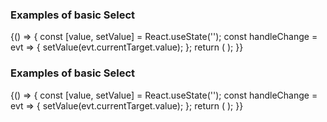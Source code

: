 
<Meta title="DCXLibrary/Form/Select" component={FormSelect} />

### Examples of basic Select

<Canvas>
  <Story name="basic">
    {() => {
      const [value, setValue] = React.useState('');
      const handleChange = evt => {
        setValue(evt.currentTarget.value);
      };
      return (
        <FormSelect
          id="myId"
          name="the name"
          value={value}
          onChange={handleChange}
          options={[
            { label: 'option1', value: 'value1' },
            { label: 'option2', value: 'value2' },
          ]}
        />
      );
    }}
  </Story>
</Canvas>

### Examples of basic Select

<Canvas>
  <Story name="color">
    {() => {
      const [value, setValue] = React.useState('');
      const handleChange = evt => {
        setValue(evt.currentTarget.value);
      };
      return (
        <FormSelect
          id="myId"
          name="the name"
          value={value}
          onChange={handleChange}
          options={[
            { label: 'option1', value: 'value1' },
            { label: 'option2', value: 'value2' },
          ]}
          selectProps={{
            style: { fontSize: '20px', color: 'blue', fontWeight: 'bold' },
          }}
        />
      );
    }}
  </Story>
</Canvas>
